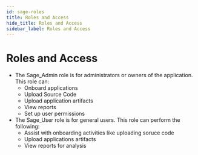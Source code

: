 ```yaml
---
id: sage-roles
title: Roles and Access
hide_title: Roles and Access
sidebar_label: Roles and Access
---
```


# Roles and Access

- The Sage_Admin role is for administrators or owners of the application. This role can:
    - Onboard applications
    - Upload Source Code 
    - Upload application artifacts
    - View reports
    - Set up user permissions
- The Sage_User role is for general users. This role can perform the following:
    - Assist with onboarding activities like uploading soruce code
    - Upload applications artifacts
    - View reports for analysis
    